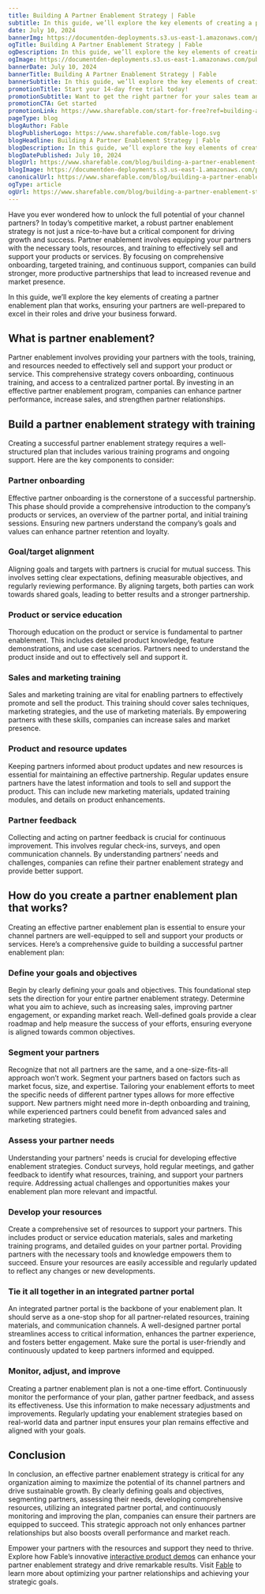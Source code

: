 ```yaml
---
title: Building A Partner Enablement Strategy | Fable
subtitle: In this guide, we’ll explore the key elements of creating a partner enablement plan that works, ensuring your partners are well-prepared to excel in their roles and drive your business forward.
date: July 10, 2024
bannerImg: https://documentden-deployments.s3.us-east-1.amazonaws.com/public/513f393f-7d49-43be-b986-0adb8eeab8b7
ogTitle: Building A Partner Enablement Strategy | Fable 
ogDescription: In this guide, we’ll explore the key elements of creating a partner enablement plan that works, ensuring your partners are well-prepared to excel in their roles and drive your business forward.
ogImage: https://documentden-deployments.s3.us-east-1.amazonaws.com/public/513f393f-7d49-43be-b986-0adb8eeab8b7
bannerDate: July 10, 2024
bannerTitle: Building A Partner Enablement Strategy | Fable 
bannerSubtitle: In this guide, we’ll explore the key elements of creating a partner enablement plan that works, ensuring your partners are well-prepared to excel in their roles and drive your business forward.
promotionTitle: Start your 14-day free trial today!
promotionSubtitle: Want to get the right partner for your sales team and close more deals?
promotionCTA: Get started
promotionLink: https://www.sharefable.com/start-for-free?ref=building-a-partner-enablement-strategy
pageType: blog
blogAuthor: Fable
blogPublisherLogo: https://www.sharefable.com/fable-logo.svg
blogHeadline: Building A Partner Enablement Strategy | Fable
blogDescription: In this guide, we’ll explore the key elements of creating a partner enablement plan that works, ensuring your partners are well-prepared to excel in their roles and drive your business forward.
blogDatePublished: July 10, 2024
blogUrl: https://www.sharefable.com/blog/building-a-partner-enablement-strategy
blogImage: https://documentden-deployments.s3.us-east-1.amazonaws.com/public/513f393f-7d49-43be-b986-0adb8eeab8b7
canonicalUrl: https://www.sharefable.com/blog/building-a-partner-enablement-strategy
ogType: article
ogUrl: https://www.sharefable.com/blog/building-a-partner-enablement-strategy
---
```


Have you ever wondered how to unlock the full potential of your channel partners? In today’s competitive market, a robust partner enablement strategy is not just a nice-to-have but a critical component for driving growth and success. Partner enablement involves equipping your partners with the necessary tools, resources, and training to effectively sell and support your products or services. By focusing on comprehensive onboarding, targeted training, and continuous support, companies can build stronger, more productive partnerships that lead to increased revenue and market presence.

In this guide, we’ll explore the key elements of creating a partner enablement plan that works, ensuring your partners are well-prepared to excel in their roles and drive your business forward.

## What is partner enablement?

Partner enablement involves providing your partners with the tools, training, and resources needed to effectively sell and support your product or service. This comprehensive strategy covers onboarding, continuous training, and access to a centralized partner portal. By investing in an effective partner enablement program, companies can enhance partner performance, increase sales, and strengthen partner relationships.

## Build a partner enablement strategy with training

Creating a successful partner enablement strategy requires a well-structured plan that includes various training programs and ongoing support. Here are the key components to consider:

### Partner onboarding

Effective partner onboarding is the cornerstone of a successful partnership. This phase should provide a comprehensive introduction to the company’s products or services, an overview of the partner portal, and initial training sessions. Ensuring new partners understand the company’s goals and values can enhance partner retention and loyalty.

### Goal/target alignment

Aligning goals and targets with partners is crucial for mutual success. This involves setting clear expectations, defining measurable objectives, and regularly reviewing performance. By aligning targets, both parties can work towards shared goals, leading to better results and a stronger partnership.

### Product or service education

Thorough education on the product or service is fundamental to partner enablement. This includes detailed product knowledge, feature demonstrations, and use case scenarios. Partners need to understand the product inside and out to effectively sell and support it.

### Sales and marketing training

Sales and marketing training are vital for enabling partners to effectively promote and sell the product. This training should cover sales techniques, marketing strategies, and the use of marketing materials. By empowering partners with these skills, companies can increase sales and market presence.

### Product and resource updates

Keeping partners informed about product updates and new resources is essential for maintaining an effective partnership. Regular updates ensure partners have the latest information and tools to sell and support the product. This can include new marketing materials, updated training modules, and details on product enhancements.

### Partner feedback

Collecting and acting on partner feedback is crucial for continuous improvement. This involves regular check-ins, surveys, and open communication channels. By understanding partners’ needs and challenges, companies can refine their partner enablement strategy and provide better support.

## How do you create a partner enablement plan that works?

Creating an effective partner enablement plan is essential to ensure your channel partners are well-equipped to sell and support your products or services. Here’s a comprehensive guide to building a successful partner enablement plan:

### Define your goals and objectives

Begin by clearly defining your goals and objectives. This foundational step sets the direction for your entire partner enablement strategy. Determine what you aim to achieve, such as increasing sales, improving partner engagement, or expanding market reach. Well-defined goals provide a clear roadmap and help measure the success of your efforts, ensuring everyone is aligned towards common objectives.

### Segment your partners

Recognize that not all partners are the same, and a one-size-fits-all approach won’t work. Segment your partners based on factors such as market focus, size, and expertise. Tailoring your enablement efforts to meet the specific needs of different partner types allows for more effective support. New partners might need more in-depth onboarding and training, while experienced partners could benefit from advanced sales and marketing strategies.

### Assess your partner needs

Understanding your partners' needs is crucial for developing effective enablement strategies. Conduct surveys, hold regular meetings, and gather feedback to identify what resources, training, and support your partners require. Addressing actual challenges and opportunities makes your enablement plan more relevant and impactful.

### Develop your resources

Create a comprehensive set of resources to support your partners. This includes product or service education materials, sales and marketing training programs, and detailed guides on your partner portal. Providing partners with the necessary tools and knowledge empowers them to succeed. Ensure your resources are easily accessible and regularly updated to reflect any changes or new developments.

### Tie it all together in an integrated partner portal

An integrated partner portal is the backbone of your enablement plan. It should serve as a one-stop shop for all partner-related resources, training materials, and communication channels. A well-designed partner portal streamlines access to critical information, enhances the partner experience, and fosters better engagement. Make sure the portal is user-friendly and continuously updated to keep partners informed and equipped.

### Monitor, adjust, and improve

Creating a partner enablement plan is not a one-time effort. Continuously monitor the performance of your plan, gather partner feedback, and assess its effectiveness. Use this information to make necessary adjustments and improvements. Regularly updating your enablement strategies based on real-world data and partner input ensures your plan remains effective and aligned with your goals.

## Conclusion

In conclusion, an effective partner enablement strategy is critical for any organization aiming to maximize the potential of its channel partners and drive sustainable growth. By clearly defining goals and objectives, segmenting partners, assessing their needs, developing comprehensive resources, utilizing an integrated partner portal, and continuously monitoring and improving the plan, companies can ensure their partners are equipped to succeed. This strategic approach not only enhances partner relationships but also boosts overall performance and market reach.

Empower your partners with the resources and support they need to thrive. Explore how Fable’s innovative [interactive product demos](https://www.sharefable.com/products?ref=building-a-partner-enablement-strategy) can enhance your partner enablement strategy and drive remarkable results. Visit [Fable](https://www.sharefable.com/start-for-free?ref=building-a-partner-enablement-strategy) to learn more about optimizing your partner relationships and achieving your strategic goals.
